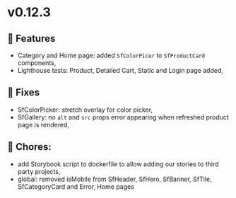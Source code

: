 
<Meta title="Releases/v0.12.x - Latest/v0.12.3 - Latest/Change log" />

# v0.12.3

## 🚀 Features

- Category and Home page: added `SfColorPicer` to `SfProductCard` components,
- Lighthouse tests: Product, Detailed Cart, Static and Login page added,

## 🐛 Fixes

- SfColorPicker: stretch overlay for color picker,
- SfGallery: no `alt` and `src` props error appearing when refreshed product page is rendered,

## 🧹 Chores:

- add Storybook script to dockerfile to allow adding our stories to third party projects,
- global: removed isMobile from SfHeader, SfHero, SfBanner, SfTile, SfCategoryCard and Error, Home pages

